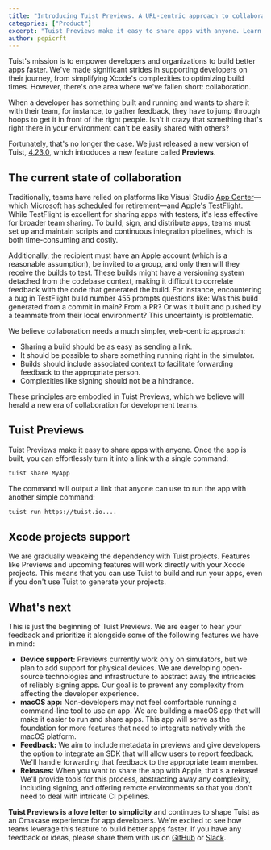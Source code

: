 ```yaml
---
title: "Introducing Tuist Previews. A URL-centric approach to collaboration."
categories: ["Product"]
excerpt: "Tuist Previews make it easy to share apps with anyone. Learn more about this new feature and what's coming next."
author: pepicrft
---
```


Tuist's mission is to empower developers and organizations to build better apps faster. We've made significant strides in supporting developers on their journey, from simplifying Xcode's complexities to optimizing build times. However, there's one area where we've fallen short: collaboration.

When a developer has something built and running and wants to share it with their team, for instance, to gather feedback, they have to jump through hoops to get it in front of the right people. Isn't it crazy that something that's right there in your environment can't be easily shared with others?

Fortunately, that's no longer the case. We just released a new version of Tuist, [4.23.0](https://github.com/tuist/tuist/releases/tag/4.23.0), which introduces a new feature called **Previews**.

## The current state of collaboration

Traditionally, teams have relied on platforms like Visual Studio [App Center](https://appcenter.ms/)—which Microsoft has scheduled for retirement—and Apple's [TestFlight](https://developer.apple.com/testflight/). While TestFlight is excellent for sharing apps with testers, it's less effective for broader team sharing. To build, sign, and distribute apps, teams must set up and maintain scripts and continuous integration pipelines, which is both time-consuming and costly.

Additionally, the recipient must have an Apple account (which is a reasonable assumption), be invited to a group, and only then will they receive the builds to test. These builds might have a versioning system detached from the codebase context, making it difficult to correlate feedback with the code that generated the build. For instance, encountering a bug in TestFlight build number 455 prompts questions like: Was this build generated from a commit in main? From a PR? Or was it built and pushed by a teammate from their local environment? This uncertainty is problematic.

We believe collaboration needs a much simpler, web-centric approach:

- Sharing a build should be as easy as sending a link.
- It should be possible to share something running right in the simulator.
- Builds should include associated context to facilitate forwarding feedback to the appropriate person.
- Complexities like signing should not be a hindrance.

These principles are embodied in Tuist Previews, which we believe will herald a new era of collaboration for development teams.

## Tuist Previews

Tuist Previews make it easy to share apps with anyone. Once the app is built, you can effortlessly turn it into a link with a single command:

```bash
tuist share MyApp
```

The command will output a link that anyone can use to run the app with another simple command:

```bash
tuist run https://tuist.io....
```

## Xcode projects support

We are gradually weakeing the dependency with Tuist projects. Features like Previews and upcoming features will work directly with your Xcode projects. This means that you can use Tuist to build and run your apps, even if you don't use Tuist to generate your projects.

## What's next

This is just the beginning of Tuist Previews. We are eager to hear your feedback and prioritize it alongside some of the following features we have in mind:

- **Device support:** Previews currently work only on simulators, but we plan to add support for physical devices. We are developing open-source technologies and infrastructure to abstract away the intricacies of reliably signing apps. Our goal is to prevent any complexity from affecting the developer experience.
- **macOS app:** Non-developers may not feel comfortable running a command-line tool to use an app. We are building a macOS app that will make it easier to run and share apps. This app will serve as the foundation for more features that need to integrate natively with the macOS platform.
- **Feedback:** We aim to include metadata in previews and give developers the option to integrate an SDK that will allow users to report feedback. We'll handle forwarding that feedback to the appropriate team member.
- **Releases:** When you want to share the app with Apple, that's a release! We'll provide tools for this process, abstracting away any complexity, including signing, and offering remote environments so that you don't need to deal with intricate CI pipelines.

**Tuist Previews is a love letter to simplicity** and continues to shape Tuist as an Omakase experience for app developers. We're excited to see how teams leverage this feature to build better apps faster. If you have any feedback or ideas, please share them with us on [GitHub](https://github.com/tuist/tuist) or [Slack](https://slack.tuist.io).